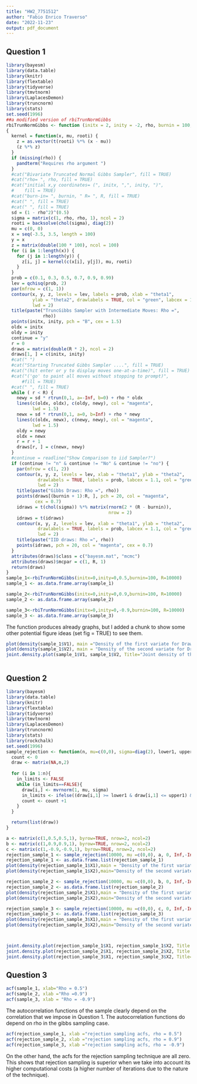 ```yaml
---
title: "HW2_7751512"
author: "Fabio Enrico Traverso"
date: "2022-11-23"
output: pdf_document
---
```


## Question 1

```r
library(bayesm)
library(data.table)
library(knitr)
library(flextable)
library(tidyverse)
library(tmvtnorm)
library(LaplacesDemon)
library(truncnorm)
library(stats)
set.seed(1996)
##a modified version of rbiTrunNormGibbs
rbiTrunNormGibbs <- function (initx = 2, inity = -2, rho, burnin = 100, R = 500) 
{
  kernel = function(x, mu, rooti) {
    z = as.vector(t(rooti) %*% (x - mu))
    (z %*% z)
  }
  if (missing(rho)) {
    pandterm("Requires rho argument ")
  }
  #cat("Bivariate Truncated Normal Gibbs Sampler", fill = TRUE)
  #cat("rho= ", rho, fill = TRUE)
  #cat("initial x,y coordinates= (", initx, ",", inity, ")", 
  #    fill = TRUE)
  #cat("burn-in= ", burnin, " R= ", R, fill = TRUE)
  #cat(" ", fill = TRUE)
  #cat(" ", fill = TRUE)
  sd = (1 - rho^2)^(0.5)
  sigma = matrix(c(1, rho, rho, 1), ncol = 2)
  rooti = backsolve(chol(sigma), diag(2))
  mu = c(0, 0)
  x = seq(-3.5, 3.5, length = 100)
  y = x
  z = matrix(double(100 * 100), ncol = 100)
  for (i in 1:length(x)) {
    for (j in 1:length(y)) {
      z[i, j] = kernel(c(x[i], y[j]), mu, rooti)
    }
  }
  prob = c(0.1, 0.3, 0.5, 0.7, 0.9, 0.99)
  lev = qchisq(prob, 2)
  par(mfrow = c(1, 1))
  contour(x, y, z, levels = lev, labels = prob, xlab = "theta1", 
          ylab = "theta2", drawlabels = TRUE, col = "green", labcex = 1.3, 
          lwd = 2)
  title(paste("TruncGibbs Sampler with Intermediate Moves: Rho =", 
              rho))
  points(initx, inity, pch = "B", cex = 1.5)
  oldx = initx
  oldy = inity
  continue = "y"
  r = 0
  draws = matrix(double(R * 2), ncol = 2)
  draws[1, ] = c(initx, inity)
  #cat(" ")
  #cat("Starting Truncated Gibbs Sampler ....", fill = TRUE)
  #cat("(hit enter or y to display moves one-at-a-time)", fill = TRUE)
  #cat("('go' to paint all moves without stopping to prompt)", 
      #fill = TRUE)
  #cat(" ", fill = TRUE)
  while ( r < R) {
    newy = sd * rtrun(0,1, a=-Inf, b=0) + rho * oldx
    lines(c(oldx, oldx), c(oldy, newy), col = "magenta", 
          lwd = 1.5)
    newx = sd * rtrun(0,1, a=0, b=Inf) + rho * newy
    lines(c(oldx, newx), c(newy, newy), col = "magenta", 
          lwd = 1.5)
    oldy = newy
    oldx = newx
    r = r + 1
    draws[r, ] = c(newx, newy)
  }
  #continue = readline("Show Comparison to iid Sampler?")
  if (continue != "n" & continue != "No" & continue != "no") {
    par(mfrow = c(1, 2))
    contour(x, y, z, levels = lev, xlab = "theta1", ylab = "theta2", 
            drawlabels = TRUE, labels = prob, labcex = 1.1, col = "green", 
            lwd = 2)
    title(paste("Gibbs Draws: Rho =", rho))
    points(draws[(burnin + 1):R, ], pch = 20, col = "magenta", 
           cex = 0.7)
    idraws = t(chol(sigma)) %*% matrix(rnorm(2 * (R - burnin)), 
                                       nrow = 2)
    idraws = t(idraws)
    contour(x, y, z, levels = lev, xlab = "theta1", ylab = "theta2", 
            drawlabels = TRUE, labels = prob, labcex = 1.1, col = "green", 
            lwd = 2)
    title(paste("IID draws: Rho =", rho))
    points(idraws, pch = 20, col = "magenta", cex = 0.7)
  }
  attributes(draws)$class = c("bayesm.mat", "mcmc")
  attributes(draws)$mcpar = c(1, R, 1)
  return(draws)
}
sample_1<-rbiTrunNormGibbs(initx=0,inity=0,0.5,burnin=100, R=10000)
sample_1 <- as.data.frame.array(sample_1)

sample_2<-rbiTrunNormGibbs(initx=0,inity=0,0.9,burnin=100, R=10000)
sample_2 <- as.data.frame.array(sample_2)

sample_3<-rbiTrunNormGibbs(initx=0,inity=0,-0.9,burnin=100, R=10000)
sample_3 <- as.data.frame.array(sample_3)


```
The function produces already graphs, but I added a chunk to show some other potential figure ideas (set fig = TRUE) to see them. 

```r
plot(density(sample_1$V1), main ="Density of the first variate for Draws for rho = 0.5")
plot(density(sample_1$V2), main = "Density of the second variate for Draws for rho = 0.5")
joint.density.plot(sample_1$V1, sample_1$V2, Title="Joint density of the covariates when rho = 0.5", contour=TRUE, color=FALSE, Trace=NULL)



```

## Question 2

```r
library(bayesm)
library(data.table)
library(knitr)
library(flextable)
library(tidyverse)
library(tmvtnorm)
library(LaplacesDemon)
library(truncnorm)
library(stats)
library(rockchalk)
set.seed(1996)
sample_rejection <- function(n, mu=c(0,0), sigma=diag(2), lower1, upper1, lower2, upper2){
  count <- 0
  draw <- matrix(NA,n,2)
  
  for (i in 1:n){
    in_limits <- FALSE
    while (in_limits==FALSE){
      draw[i,] <- mvrnorm(1, mu, sigma)
      in_limits <- ifelse((draw[i,1] >= lower1 & draw[i,1] <= upper1) & (draw[i,2] >= lower2 & draw[i,2] <= upper2), TRUE, FALSE)
      count <- count +1
    }
  }

  return(list(draw))
}

a <- matrix(c(1,0.5,0.5,1), byrow=TRUE, nrow=2, ncol=2)
b <- matrix(c(1,0.9,0.9,1), byrow=TRUE, nrow=2, ncol=2)
c <- matrix(c(1,-0.9,-0.9,1), byrow=TRUE, nrow=2, ncol=2)
rejection_sample_1 <- sample_rejection(10000, mu =c(0,0), a, 0, Inf,-Inf, 0)
rejection_sample_1 <- as.data.frame.list(rejection_sample_1)
plot(density(rejection_sample_1$X1),main = "Density of the first variate, rho = 0.5")
plot(density(rejection_sample_1$X2),main="Density of the second variate, rho = 0.5")

rejection_sample_2 <- sample_rejection(10000, mu =c(0,0), b, 0, Inf,-Inf, 0)
rejection_sample_2 <- as.data.frame.list(rejection_sample_2)
plot(density(rejection_sample_2$X1),main = "Density of the first variate, rho = 0.9")
plot(density(rejection_sample_2$X2),main="Density of the second variate, rho = 0.9")

rejection_sample_3 <- sample_rejection(10000, mu =c(0,0), c, 0, Inf,-Inf, 0)
rejection_sample_3 <- as.data.frame.list(rejection_sample_3)
plot(density(rejection_sample_3$X1),main = "Density of the first variate, rho = -0.9")
plot(density(rejection_sample_3$X2),main="Density of the second variate, rho = -0.9")



joint.density.plot(rejection_sample_1$X1, rejection_sample_1$X2, Title ="Joint density of draws, rho = 0.5", contour=TRUE, color=FALSE, Trace=NULL)
joint.density.plot(rejection_sample_2$X1, rejection_sample_2$X2, Title ="Joint density of draws, rho = 0.9", contour=TRUE, color=FALSE, Trace=NULL)
joint.density.plot(rejection_sample_3$X1, rejection_sample_3$X2, Title="Joint density of draws, rho = -0.9", contour=TRUE, color=FALSE, Trace=NULL)


```

## Question 3

```r
acf(sample_1, xlab="Rho = 0.5")
acf(sample_2, xlab ="Rho =0.9")
acf(sample_3, xlab = "Rho = -0.9")
```

The autocorrelation functions of the sample clearly depend on the correlation that we impose in Question 1.
The autocorrelation functions do depend on rho in the gibbs sampling case. 
```r
acf(rejection_sample_1, xlab ="rejection sampling acfs, rho = 0.5")
acf(rejection_sample_2, xlab ="rejection sampling acfs, rho = 0.9")
acf(rejection_sample_3, xlab ="rejection sampling acfs, rho = -0.9")
```
On the other hand, the acfs for the rejection sampling technique are all zero. This shows that rejection sampling is superior when we take into account its higher computational costs (a higher number of iterations due to the nature of the technique).